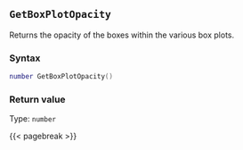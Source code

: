 ## `GetBoxPlotOpacity`

Returns the opacity of the boxes within the various box plots.

### Syntax {-}

``` .lua
number GetBoxPlotOpacity()
```


### Return value {-}

Type: `number`


{{< pagebreak >}}
